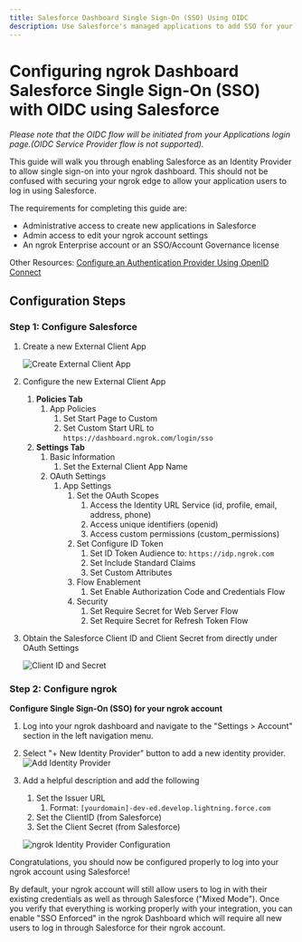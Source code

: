 ```yaml
---
title: Salesforce Dashboard Single Sign-On (SSO) Using OIDC
description: Use Salesforce's managed applications to add SSO for your ngrok dashboard using the OIDC integration
---
```



# Configuring ngrok Dashboard Salesforce Single Sign-On (SSO) with OIDC using Salesforce

*Please note that the OIDC flow will be initiated from your Applications login page.(OIDC Service Provider flow is not supported).*

This guide will walk you through enabling Salesforce as an Identity Provider to allow single sign-on into your ngrok dashboard. This should not be confused with securing your ngrok edge to allow your application users to log in using Salesforce.

The requirements for completing this guide are:
* Administrative access to create new applications in Salesforce
* Admin access to edit your ngrok account settings
* An ngrok Enterprise account or an SSO/Account Governance license

Other Resources:
[Configure an Authentication Provider Using OpenID Connect](https://help.salesforce.com/s/articleView?id=xcloud.sso_provider_openid_connect.htm&type=5)

## Configuration Steps

### Step 1: Configure Salesforce

1. Create a new External Client App

   ![Create External Client App](img/external_client_create.png)

2. Configure the new External Client App
   1. **Policies Tab**
      1. App Policies
         1. Set Start Page to Custom
         2. Set Custom Start URL to `https://dashboard.ngrok.com/login/sso`
   2. **Settings Tab**
      1. Basic Information
         1. Set the External Client App Name 
      2. OAuth Settings
         1. App Settings
            1. Set the OAuth Scopes
               1. Access the Identity URL Service (id, profile, email, address, phone)
               2. Access unique identifiers (openid)
               3. Access custom permissions (custom_permissions)
            2. Set Configure ID Token
               1. Set ID Token Audience to: `https://idp.ngrok.com`
               2. Set Include Standard Claims
               3. Set Custom Attributes     
            3. Flow Enablement
               1. Set Enable Authorization Code and Credentials Flow
            4. Security
               1. Set Require Secret for Web Server Flow
               2. Set Require Secret for Refresh Token Flow

3. Obtain the Salesforce Client ID and Client Secret from directly under OAuth Settings

   ![Client ID and Secret](img/keyandsecret.png)

### Step 2: Configure ngrok

**Configure Single Sign-On (SSO) for your ngrok account**

1. Log into your ngrok dashboard and navigate to the "Settings > Account" section in the left navigation menu.
2. Select "+ New Identity Provider" button to add a new identity provider.
   ![Add Identity Provider](img/new_oidc_provider.png)
3. Add a helpful description and add the following
   1. Set the Issuer URL
      1. Format: `[yourdomain]-dev-ed.develop.lightning.force.com`
   2. Set the ClientID (from Salesforce)
   3. Set the Client Secret (from Salesforce)

   ![ngrok Identity Provider Configuration](img/oidc_settings_dash.png)

Congratulations, you should now be configured properly to log into your ngrok account using Salesforce!

By default, your ngrok account will still allow users to log in with their existing credentials as well as through Salesforce ("Mixed Mode"). Once you verify that everything is working properly with your integration, you can enable "SSO Enforced" in the ngrok Dashboard which will require all new users to log in through Salesforce for their ngrok account.